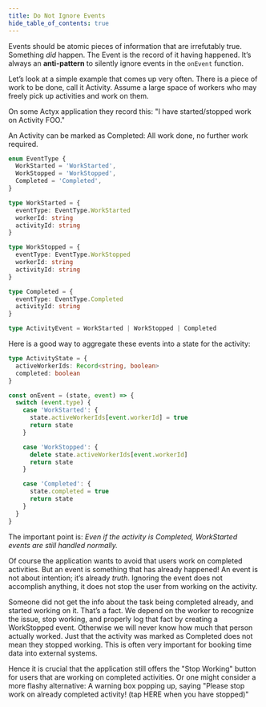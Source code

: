 ```yaml
---
title: Do Not Ignore Events
hide_table_of_contents: true
---
```


Events should be atomic pieces of information that are irrefutably true. Something _did_
happen. The Event is the record of it having happened. It’s always an **anti-pattern** to silently
ignore events in the `onEvent` function.

Let’s look at a simple example that comes up very often. There is a piece of work to be done, call
it Activity. Assume a large space of workers who may freely pick up activities and work on them.

On some Actyx application they record this: "I have started/stopped work on Activity FOO."

An Activity can be marked as Completed: All work done, no further work required.

```ts
enum EventType {
  WorkStarted = 'WorkStarted',
  WorkStopped = 'WorkStopped',
  Completed = 'Completed',
}

type WorkStarted = {
  eventType: EventType.WorkStarted
  workerId: string
  activityId: string
}

type WorkStopped = {
  eventType: EventType.WorkStopped
  workerId: string
  activityId: string
}

type Completed = {
  eventType: EventType.Completed
  activityId: string
}

type ActivityEvent = WorkStarted | WorkStopped | Completed
```

Here is a good way to aggregate these events into a state for the activity:

```ts
type ActivityState = {
  activeWorkerIds: Record<string, boolean>
  completed: boolean
}

const onEvent = (state, event) => {
  switch (event.type) {
    case 'WorkStarted': {
      state.activeWorkerIds[event.workerId] = true
      return state
    }

    case 'WorkStopped': {
      delete state.activeWorkerIds[event.workerId]
      return state
    }

    case 'Completed': {
      state.completed = true
      return state
    }
  }
}
```

The important point is: _Even if the activity is Completed, WorkStarted events are still handled normally._

Of course the application wants to avoid that users work on completed activities. But an event is
something that has already happened! An event is not about intention; it’s already _truth_. Ignoring
the event does not accomplish anything, it does not stop the user from working on the activity.

Someone did not get the info about the task being completed already, and started working on
it. That’s a fact. We depend on the worker to recognize the issue, stop working, and properly log
that fact by creating a WorkStopped event. Otherwise we will never know how much that person actually
worked. Just that the activity was marked as Completed does not mean they stopped working. This is often
very important for booking time data into external systems.

Hence it is crucial that the application still offers the "Stop Working" button for users
that are working on completed activities. Or one might consider a more flashy alternative: A
warning box popping up, saying "Please stop work on already completed activity! (tap HERE when you have
stopped)"
